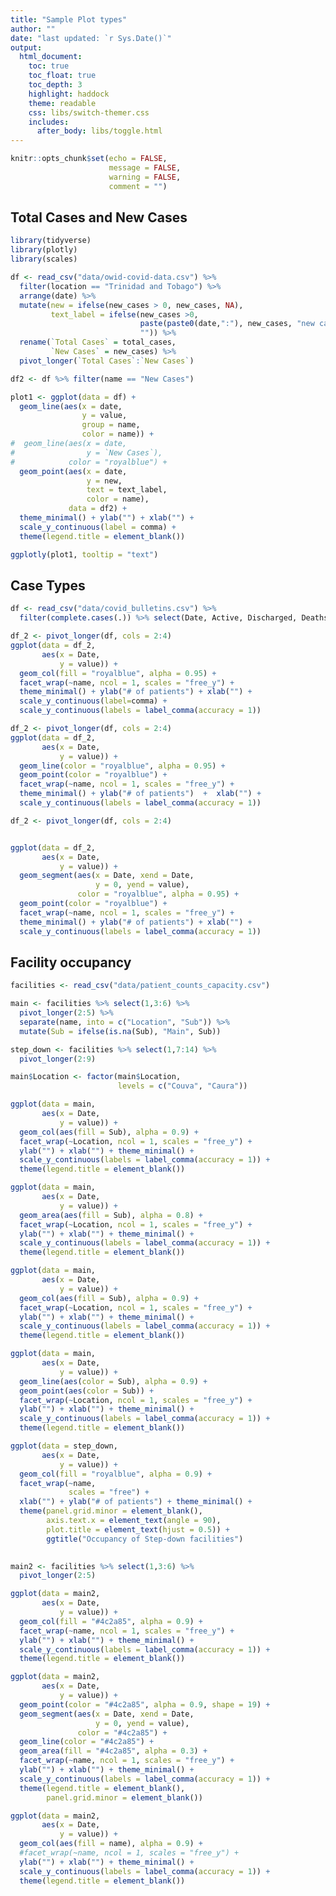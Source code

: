 ```yaml
---
title: "Sample Plot types"
author: ""
date: "last updated: `r Sys.Date()`"
output: 
  html_document:
    toc: true
    toc_float: true
    toc_depth: 3
    highlight: haddock
    theme: readable
    css: libs/switch-themer.css
    includes:
      after_body: libs/toggle.html
---
```


```r
knitr::opts_chunk$set(echo = FALSE, 
                      message = FALSE,
                      warning = FALSE,
                      comment = "")
```

## Total Cases and New Cases

```r
library(tidyverse)
library(plotly)
library(scales)

df <- read_csv("data/owid-covid-data.csv") %>%
  filter(location == "Trinidad and Tobago") %>% 
  arrange(date) %>%
  mutate(new = ifelse(new_cases > 0, new_cases, NA),
         text_label = ifelse(new_cases >0, 
                             paste(paste0(date,":"), new_cases, "new cases."),
                             "")) %>%
  rename(`Total Cases` = total_cases,
         `New Cases` = new_cases) %>%
  pivot_longer(`Total Cases`:`New Cases`)

df2 <- df %>% filter(name == "New Cases")

plot1 <- ggplot(data = df) + 
  geom_line(aes(x = date, 
                y = value, 
                group = name,
                color = name)) +
#  geom_line(aes(x = date,
#                y = `New Cases`),
#            color = "royalblue") + 
  geom_point(aes(x = date,
                 y = new, 
                 text = text_label,
                 color = name),
             data = df2) + 
  theme_minimal() + ylab("") + xlab("") +
  scale_y_continuous(label = comma) + 
  theme(legend.title = element_blank())

ggplotly(plot1, tooltip = "text")
```


## Case Types


```r
df <- read_csv("data/covid_bulletins.csv") %>%
  filter(complete.cases(.)) %>% select(Date, Active, Discharged, Deaths)

df_2 <- pivot_longer(df, cols = 2:4)
ggplot(data = df_2, 
       aes(x = Date,
           y = value)) + 
  geom_col(fill = "royalblue", alpha = 0.95) + 
  facet_wrap(~name, ncol = 1, scales = "free_y") + 
  theme_minimal() + ylab("# of patients") + xlab("") + 
  scale_y_continuous(label=comma) + 
  scale_y_continuous(labels = label_comma(accuracy = 1))
``` 


```r
df_2 <- pivot_longer(df, cols = 2:4)
ggplot(data = df_2, 
       aes(x = Date,
           y = value)) + 
  geom_line(color = "royalblue", alpha = 0.95) + 
  geom_point(color = "royalblue") +
  facet_wrap(~name, ncol = 1, scales = "free_y") + 
  theme_minimal() + ylab("# of patients")  +  xlab("") + 
  scale_y_continuous(labels = label_comma(accuracy = 1))
```


```r
df_2 <- pivot_longer(df, cols = 2:4)


ggplot(data = df_2, 
       aes(x = Date,
           y = value)) + 
  geom_segment(aes(x = Date, xend = Date,
                   y = 0, yend = value), 
               color = "royalblue", alpha = 0.95) + 
  geom_point(color = "royalblue") +
  facet_wrap(~name, ncol = 1, scales = "free_y") + 
  theme_minimal() + ylab("# of patients") + xlab("") + 
  scale_y_continuous(labels = label_comma(accuracy = 1))


```


## Facility occupancy


```r
facilities <- read_csv("data/patient_counts_capacity.csv") 

main <- facilities %>% select(1,3:6) %>% 
  pivot_longer(2:5) %>% 
  separate(name, into = c("Location", "Sub")) %>%
  mutate(Sub = ifelse(is.na(Sub), "Main", Sub))

step_down <- facilities %>% select(1,7:14) %>%
  pivot_longer(2:9)

main$Location <- factor(main$Location, 
                        levels = c("Couva", "Caura"))

ggplot(data = main,
       aes(x = Date,
           y = value)) + 
  geom_col(aes(fill = Sub), alpha = 0.9) + 
  facet_wrap(~Location, ncol = 1, scales = "free_y") + 
  ylab("") + xlab("") + theme_minimal() + 
  scale_y_continuous(labels = label_comma(accuracy = 1)) +
  theme(legend.title = element_blank())
```



```r
ggplot(data = main,
       aes(x = Date,
           y = value)) + 
  geom_area(aes(fill = Sub), alpha = 0.8) + 
  facet_wrap(~Location, ncol = 1, scales = "free_y") + 
  ylab("") + xlab("") + theme_minimal() + 
  scale_y_continuous(labels = label_comma(accuracy = 1)) +
  theme(legend.title = element_blank())
```

```r
ggplot(data = main,
       aes(x = Date,
           y = value)) + 
  geom_col(aes(fill = Sub), alpha = 0.9) + 
  facet_wrap(~Location, ncol = 1, scales = "free_y") + 
  ylab("") + xlab("") + theme_minimal() + 
  scale_y_continuous(labels = label_comma(accuracy = 1)) +
  theme(legend.title = element_blank())
```


```r
ggplot(data = main,
       aes(x = Date,
           y = value)) + 
  geom_line(aes(color = Sub), alpha = 0.9) + 
  geom_point(aes(color = Sub)) + 
  facet_wrap(~Location, ncol = 1, scales = "free_y") + 
  ylab("") + xlab("") + theme_minimal() + 
  scale_y_continuous(labels = label_comma(accuracy = 1)) +
  theme(legend.title = element_blank())
```

```r
ggplot(data = step_down,
       aes(x = Date,
           y = value)) + 
  geom_col(fill = "royalblue", alpha = 0.9) +
  facet_wrap(~name, 
             scales = "free") + 
  xlab("") + ylab("# of patients") + theme_minimal() +
  theme(panel.grid.minor = element_blank(),
        axis.text.x = element_text(angle = 90),
        plot.title = element_text(hjust = 0.5)) + 
        ggtitle("Occupancy of Step-down facilities")
  

main2 <- facilities %>% select(1,3:6) %>% 
  pivot_longer(2:5)
```


```r
ggplot(data = main2,
       aes(x = Date,
           y = value)) + 
  geom_col(fill = "#4c2a85", alpha = 0.9) + 
  facet_wrap(~name, ncol = 1, scales = "free_y") + 
  ylab("") + xlab("") + theme_minimal() + 
  scale_y_continuous(labels = label_comma(accuracy = 1)) +
  theme(legend.title = element_blank())
```

```r
ggplot(data = main2,
       aes(x = Date,
           y = value)) + 
  geom_point(color = "#4c2a85", alpha = 0.9, shape = 19) + 
  geom_segment(aes(x = Date, xend = Date,
                   y = 0, yend = value), 
               color = "#4c2a85") + 
  geom_line(color = "#4c2a85") + 
  geom_area(fill = "#4c2a85", alpha = 0.3) + 
  facet_wrap(~name, ncol = 1, scales = "free_y") + 
  ylab("") + xlab("") + theme_minimal() + 
  scale_y_continuous(labels = label_comma(accuracy = 1)) +
  theme(legend.title = element_blank(),
        panel.grid.minor = element_blank())
```


```r
ggplot(data = main2,
       aes(x = Date,
           y = value)) + 
  geom_col(aes(fill = name), alpha = 0.9) + 
  #facet_wrap(~name, ncol = 1, scales = "free_y") + 
  ylab("") + xlab("") + theme_minimal() + 
  scale_y_continuous(labels = label_comma(accuracy = 1)) +
  theme(legend.title = element_blank())

```


